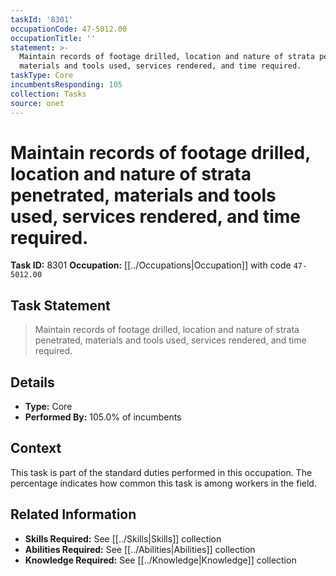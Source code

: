 ```yaml
---
taskId: '8301'
occupationCode: 47-5012.00
occupationTitle: ''
statement: >-
  Maintain records of footage drilled, location and nature of strata penetrated,
  materials and tools used, services rendered, and time required.
taskType: Core
incumbentsResponding: 105
collection: Tasks
source: onet
---
```

# Maintain records of footage drilled, location and nature of strata penetrated, materials and tools used, services rendered, and time required.

**Task ID:** 8301
**Occupation:** [[../Occupations|Occupation]] with code `47-5012.00`

## Task Statement

> Maintain records of footage drilled, location and nature of strata penetrated, materials and tools used, services rendered, and time required.

## Details

- **Type:** Core
- **Performed By:** 105.0% of incumbents

## Context

This task is part of the standard duties performed in this occupation. The percentage indicates how common this task is among workers in the field.

## Related Information

- **Skills Required:** See [[../Skills|Skills]] collection
- **Abilities Required:** See [[../Abilities|Abilities]] collection
- **Knowledge Required:** See [[../Knowledge|Knowledge]] collection
